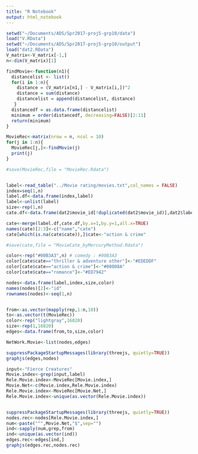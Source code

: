 ```yaml
---
title: "R Notebook"
output: html_notebook
---
```


```r
setwd("~/Documents/ADS/Spr2017-proj5-grp10/data")
load("V.RData")
setwd("~/Documents/ADS/Spr2017-proj5-grp10/output")
load("dat2.RData")
V_matrix<-V_matrix[-1,]
n<-dim(V_matrix)[1]

findMovie<-function(n1){
  distancelist <- list()
  for(i in 1:n){
    distance = (V_matrix[n1,] - V_matrix[i,])^2
    distance = sum(distance)
    distancelist = append(distancelist, distance)
   }
  distancedf = as.data.frame(distancelist)
  minimum = order(distancedf, decreasing=FALSE)[2:11]
  return(minimum)
}

MovieRec<-matrix(nrow = n, ncol = 10)
for(j in 1:n){
  MovieRec[j,]<-findMovie(j)
  print(j)
}

#save(MovieRec,file = "MovieRec.Rdata")


label<-read_table("../Movie rating/movies.txt",col_names = FALSE)
index=seq(1,n)
label.df<-data.frame(index,label)
label<-unlist(label)
size<-rep(1,n)
cate.df<-data.frame(dat2$movie_id[!duplicated(dat2$movie_id)],dat2$label[!duplicated(dat2$movie_id)])

cate<-merge(label.df,cate.df,by.x=1,by.y=1,all.x=TRUE)
names(cate)[2:3]<-c("name","cate")
cate[which(is.na(cate$cate)),]$cate<-"action & crime"

#save(cate,file = "MovieCate_byMercuryMethod.Rdata")

color<-rep("#00B3A3",n) # comedy : #00B3A3
color[cate$cate=="thriller & adventure other"]<-"#EDEDDF"
color[cate$cate=="action & crime"]<-"#00008A"
color[cate$cate=="romance"]<-"#ED7942"

nodes<-data.frame(label,index,size,color)
names(nodes)[2]<-"id"
rownames(nodes)<-seq(1,n)


from<-as.vector(mapply(rep,1:n,10))
to<-as.vector(t(MovieRec))
color<-rep("lightgray",16820)
size<-rep(1,16820)
edges<-data.frame(from,to,size,color)

NetWork.Movie<-list(nodes,edges)

suppressPackageStartupMessages(library(threejs, quietly=TRUE))
graphjs(edges,nodes)

```



```r
input<-"Fierce Creatures"
Movie.index<-grep(input,label)
Rele.Movie.index<-MovieRec[Movie.index,]
Movie.Net<-c(Movie.index,Rele.Movie.index)
Rele.Movie.index<-MovieRec[Movie.Net,]
Rele.Movie.index<-unique(as.vector(Rele.Movie.index))


suppressPackageStartupMessages(library(threejs, quietly=TRUE))
nodes.rec<-nodes[Rele.Movie.index,]
num<-paste("^",Movie.Net,"$",sep="")
ind<-sapply(num,grep,from)
ind<-unique(as.vector(ind))
edges.rec<-edges[ind,]
graphjs(edges.rec,nodes.rec)

```

